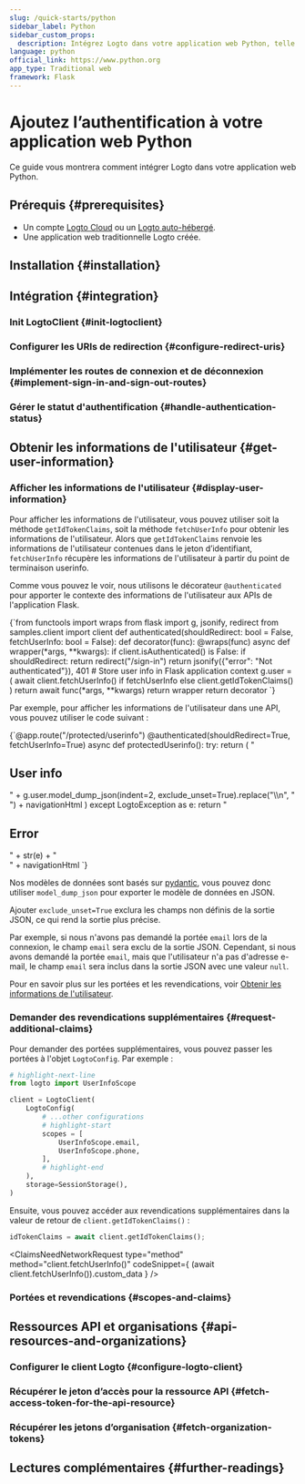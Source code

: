 ```yaml
---
slug: /quick-starts/python
sidebar_label: Python
sidebar_custom_props:
  description: Intégrez Logto dans votre application web Python, telle que Django et Flask.
language: python
official_link: https://www.python.org
app_type: Traditional web
framework: Flask
---
```





# Ajoutez l’authentification à votre application web Python

Ce guide vous montrera comment intégrer Logto dans votre application web Python.

<PythonGuideTip />

## Prérequis \{#prerequisites}

- Un compte [Logto Cloud](https://cloud.logto.io) ou un [Logto auto-hébergé](/introduction/set-up-logto-oss).
- Une application web traditionnelle Logto créée.

## Installation \{#installation}

<Installation />

## Intégration \{#integration}

### Init LogtoClient \{#init-logtoclient}

<InitLogtoClient />

### Configurer les URIs de redirection \{#configure-redirect-uris}

<SignInFlowSummary />

<AssumingUrl />

<WebConfigureRedirectUris />

### Implémenter les routes de connexion et de déconnexion \{#implement-sign-in-and-sign-out-routes}

<ImplementSignInAndSignOutRoutes />

### Gérer le statut d'authentification \{#handle-authentication-status}

<HandleAuthenticationStatus />

<Checkpoint />

## Obtenir les informations de l'utilisateur \{#get-user-information}

### Afficher les informations de l'utilisateur \{#display-user-information}

Pour afficher les informations de l'utilisateur, vous pouvez utiliser soit la méthode `getIdTokenClaims`, soit la méthode `fetchUserInfo` pour obtenir les informations de l'utilisateur. Alors que `getIdTokenClaims` renvoie les informations de l'utilisateur contenues dans le jeton d’identifiant, `fetchUserInfo` récupère les informations de l'utilisateur à partir du point de terminaison userinfo.

Comme vous pouvez le voir, nous utilisons le décorateur `@authenticated` pour apporter le contexte des informations de l'utilisateur aux APIs de l'application Flask.

<CodeBlock title="authenticated.py" language="python">
  {`from functools import wraps
from flask import g, jsonify, redirect
from samples.client import client
def authenticated(shouldRedirect: bool = False, fetchUserInfo: bool = False):
    def decorator(func):
        @wraps(func)
        async def wrapper(*args, **kwargs):
            if client.isAuthenticated() is False:
                if shouldRedirect:
                    return redirect("/sign-in")
                return jsonify({"error": "Not authenticated"}), 401
            # Store user info in Flask application context
            g.user = (
                await client.fetchUserInfo()
                if fetchUserInfo
                else client.getIdTokenClaims()
            )
            return await func(*args, **kwargs)
        return wrapper
    return decorator
`}
</CodeBlock>

Par exemple, pour afficher les informations de l'utilisateur dans une API, vous pouvez utiliser le code suivant :

<CodeBlock title="flask.py" language="python">
  {`@app.route("/protected/userinfo")
@authenticated(shouldRedirect=True, fetchUserInfo=True)
async def protectedUserinfo():
    try:
        return (
            "<h2>User info</h2>"
            + g.user.model_dump_json(indent=2, exclude_unset=True).replace("\\n", "<br>")
            + navigationHtml
        )
    except LogtoException as e:
        return "<h2>Error</h2>" + str(e) + "<br>" + navigationHtml
`}
</CodeBlock>

Nos modèles de données sont basés sur [pydantic](https://docs.pydantic.dev/), vous pouvez donc utiliser `model_dump_json` pour exporter le modèle de données en JSON.

Ajouter `exclude_unset=True` exclura les champs non définis de la sortie JSON, ce qui rend la sortie plus précise.

Par exemple, si nous n'avons pas demandé la portée `email` lors de la connexion, le champ `email` sera exclu de la sortie JSON. Cependant, si nous avons demandé la portée `email`, mais que l'utilisateur n'a pas d'adresse e-mail, le champ `email` sera inclus dans la sortie JSON avec une valeur `null`.

Pour en savoir plus sur les portées et les revendications, voir [Obtenir les informations de l'utilisateur](#get-user-information).

### Demander des revendications supplémentaires \{#request-additional-claims}

<FindUserInfoMissing method="client.getIdTokenClaims()" />

<ScopesAndClaimsIntroduction />

Pour demander des portées supplémentaires, vous pouvez passer les portées à l'objet `LogtoConfig`. Par exemple :

```python title="client.py"
# highlight-next-line
from logto import UserInfoScope

client = LogtoClient(
    LogtoConfig(
        # ...other configurations
        # highlight-start
        scopes = [
            UserInfoScope.email,
            UserInfoScope.phone,
        ],
        # highlight-end
    ),
    storage=SessionStorage(),
)
```

Ensuite, vous pouvez accéder aux revendications supplémentaires dans la valeur de retour de `client.getIdTokenClaims()` :

```python
idTokenClaims = await client.getIdTokenClaims();
```

<ClaimsNeedNetworkRequest
  type="method"
  method="client.fetchUserInfo()"
  codeSnippet={
    <CodeBlock language="python" title="flask.py">
      (await client.fetchUserInfo()).custom_data
    </CodeBlock>
  }
/>

### Portées et revendications \{#scopes-and-claims}

<ScopesAndClaims />

## Ressources API et organisations \{#api-resources-and-organizations}

<ApiResourcesDescription />

### Configurer le client Logto \{#configure-logto-client}

<ConfigApiResources />

### Récupérer le jeton d’accès pour la ressource API \{#fetch-access-token-for-the-api-resource}

<FetchAccessTokenForApiResources />

### Récupérer les jetons d’organisation \{#fetch-organization-tokens}

<FetchOrganizationTokenForUser />

## Lectures complémentaires \{#further-readings}

<FurtherReadings />

